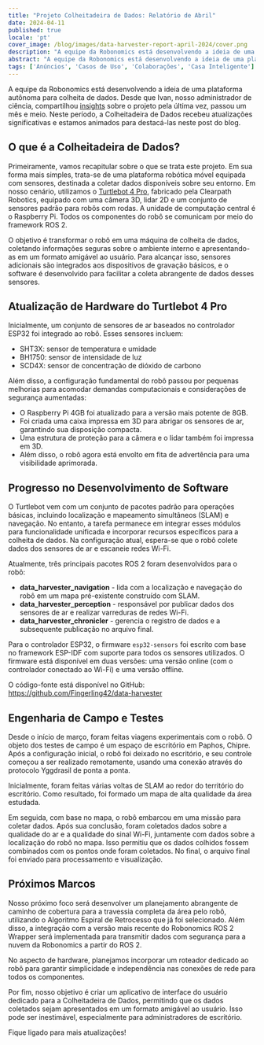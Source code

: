 ```yaml
---
title: "Projeto Colheitadeira de Dados: Relatório de Abril"
date: 2024-04-11
published: true
locale: 'pt'
cover_image: /blog/images/data-harvester-report-april-2024/cover.png
description: "A equipe da Robonomics está desenvolvendo a ideia de uma plataforma autônoma para colheita de dados. Desde que Ivan, nosso administrador de ciência, compartilhou insights sobre o projeto pela última vez, passou um mês e meio. Neste período, a Colheitadeira de Dados recebeu atualizações significativas e estamos animados para destacá-las neste post do blog."
abstract: "A equipe da Robonomics está desenvolvendo a ideia de uma plataforma autônoma para colheita de dados. Desde que Ivan, nosso administrador de ciência, compartilhou insights sobre o projeto pela última vez, passou um mês e meio. Neste período, a Colheitadeira de Dados recebeu atualizações significativas e estamos animados para destacá-las neste post do blog."
tags: ['Anúncios', 'Casos de Uso', 'Colaborações', 'Casa Inteligente']
---
```


A equipe da Robonomics está desenvolvendo a ideia de uma plataforma autônoma para colheita de dados. Desde que Ivan, nosso administrador de ciência, compartilhou [insights](https://twitter.com/berman_ivan/status/1759943496742404346) sobre o projeto pela última vez, passou um mês e meio. Neste período, a Colheitadeira de Dados recebeu atualizações significativas e estamos animados para destacá-las neste post do blog.

## O que é a Colheitadeira de Dados?

Primeiramente, vamos recapitular sobre o que se trata este projeto. Em sua forma mais simples, trata-se de uma plataforma robótica móvel equipada com sensores, destinada a coletar dados disponíveis sobre seu entorno. Em nosso cenário, utilizamos o [Turtlebot 4 Pro](https://clearpathrobotics.com/turtlebot-4/), fabricado pela Clearpath Robotics, equipado com uma câmera 3D, lidar 2D e um conjunto de sensores padrão para robôs com rodas. A unidade de computação central é o Raspberry Pi. Todos os componentes do robô se comunicam por meio do framework ROS 2.

O objetivo é transformar o robô em uma máquina de colheita de dados, coletando informações seguras sobre o ambiente interno e apresentando-as em um formato amigável ao usuário. Para alcançar isso, sensores adicionais são integrados aos dispositivos de gravação básicos, e o software é desenvolvido para facilitar a coleta abrangente de dados desses sensores.

## Atualização de Hardware do Turtlebot 4 Pro

Inicialmente, um conjunto de sensores de ar baseados no controlador ESP32 foi integrado ao robô. Esses sensores incluem:

- SHT3X: sensor de temperatura e umidade
- BH1750: sensor de intensidade de luz
- SCD4X: sensor de concentração de dióxido de carbono

Além disso, a configuração fundamental do robô passou por pequenas melhorias para acomodar demandas computacionais e considerações de segurança aumentadas:

- O Raspberry Pi 4GB foi atualizado para a versão mais potente de 8GB.
- Foi criada uma caixa impressa em 3D para abrigar os sensores de ar, garantindo sua disposição compacta.
- Uma estrutura de proteção para a câmera e o lidar também foi impressa em 3D.
- Além disso, o robô agora está envolto em fita de advertência para uma visibilidade aprimorada.

<RbImage zoom src="/blog/images/data-harvester-report-april-2024/upgraded-turtle-bot-4-pro.jpg" alt="Turtle Bot 4 Pro atualizado" />

## Progresso no Desenvolvimento de Software

O Turtlebot vem com um conjunto de pacotes padrão para operações básicas, incluindo localização e mapeamento simultâneos (SLAM) e navegação. No entanto, a tarefa permanece em integrar esses módulos para funcionalidade unificada e incorporar recursos específicos para a colheita de dados. Na configuração atual, espera-se que o robô colete dados dos sensores de ar e escaneie redes Wi-Fi.

Atualmente, três principais pacotes ROS 2 foram desenvolvidos para o robô:

- **data_harvester_navigation** - lida com a localização e navegação do robô em um mapa pré-existente construído com SLAM.
- **data_harvester_perception** - responsável por publicar dados dos sensores de ar e realizar varreduras de redes Wi-Fi.
- **data_harvester_chronicler** - gerencia o registro de dados e a subsequente publicação no arquivo final.

Para o controlador ESP32, o firmware ```esp32-sensors``` foi escrito com base no framework ESP-IDF com suporte para todos os sensores utilizados. O firmware está disponível em duas versões: uma versão online (com o controlador conectado ao Wi-Fi) e uma versão offline.

O código-fonte está disponível no GitHub: https://github.com/Fingerling42/data-harvester

## Engenharia de Campo e Testes

Desde o início de março, foram feitas viagens experimentais com o robô. O objeto dos testes de campo é um espaço de escritório em Paphos, Chipre. Após a configuração inicial, o robô foi deixado no escritório, e seu controle começou a ser realizado remotamente, usando uma conexão através do protocolo Yggdrasil de ponta a ponta.

Inicialmente, foram feitas várias voltas de SLAM ao redor do território do escritório. Como resultado, foi formado um mapa de alta qualidade da área estudada.

<RbImage zoom src="/blog/images/data-harvester-report-april-2024/turtle-bot-map-testing.png" alt="Teste de mapa do Turtle Bot" caption="Um mapa de um espaço de escritório com uma sobreposição das coordenadas do robô após uma das missões" />

Em seguida, com base no mapa, o robô embarcou em uma missão para coletar dados. Após sua conclusão, foram coletados dados sobre a qualidade do ar e a qualidade do sinal Wi-Fi, juntamente com dados sobre a localização do robô no mapa. Isso permitiu que os dados colhidos fossem combinados com os pontos onde foram coletados. No final, o arquivo final foi enviado para processamento e visualização.

<RbImage zoom src="/blog/images/data-harvester-report-april-2024/turtle-bot-4-app-1.png" alt="Dados do sensor de ar do aplicativo Turtle Bot" caption="Interface para os dados coletados dos sensores de ar instalados no Turtlebot 4 Pro" />

<RbImage zoom src="/blog/images/data-harvester-report-april-2024/turtle-bot-4-app-2.png" alt="Cobertura Wi-Fi do aplicativo Turtle Bot" caption="Interface para análise de cobertura Wi-Fi com base nos dados coletados do Turtlebot 4 Pro atualizado" />

## Próximos Marcos

Nosso próximo foco será desenvolver um planejamento abrangente de caminho de cobertura para a travessia completa da área pelo robô, utilizando o Algoritmo Espiral de Retrocesso que já foi selecionado. Além disso, a integração com a versão mais recente do Robonomics ROS 2 Wrapper será implementada para transmitir dados com segurança para a nuvem da Robonomics a partir do ROS 2.

No aspecto de hardware, planejamos incorporar um roteador dedicado ao robô para garantir simplicidade e independência nas conexões de rede para todos os componentes.

Por fim, nosso objetivo é criar um aplicativo de interface do usuário dedicado para a Colheitadeira de Dados, permitindo que os dados coletados sejam apresentados em um formato amigável ao usuário. Isso pode ser inestimável, especialmente para administradores de escritório.

Fique ligado para mais atualizações!